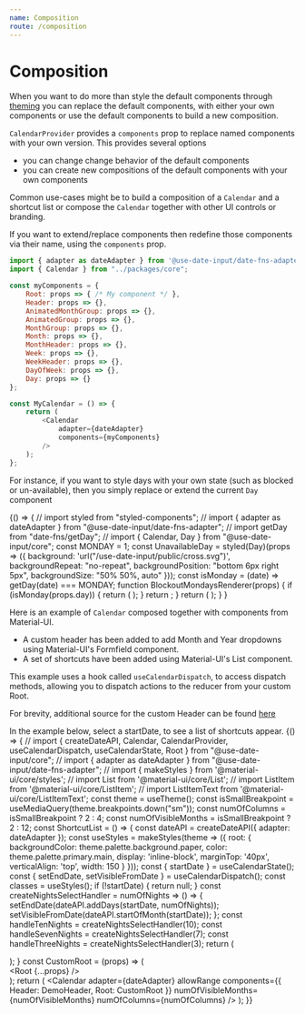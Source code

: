 ```yaml
---
name: Composition
route: /composition
---
```


# Composition

When you want to do more than style the default components through [theming](https://mark-tate.github.io/use-date-input/theming) you can replace the default components, 
with either your own components or use the default components to build a new composition.

`CalendarProvider` provides a `components` prop to replace named components with your own version. 
This provides several options

- you can change change behavior of the default components
- you can create new compositions of the default components with your own components

Common use-cases might be to build a composition of a `Calendar` and a shortcut list or compose the `Calendar` together with other UI controls or branding.

If you want to extend/replace components then redefine those components via their name, using the `components` prop.  

```javascript
import { adapter as dateAdapter } from '@use-date-input/date-fns-adapter';
import { Calendar } from "../packages/core";

const myComponents = {
    Root: props => { /* My component */ },
    Header: props => {},
    AnimatedMonthGroup: props => {},
    AnimatedGroup: props => {},
    MonthGroup: props => {},
    Month: props => {},
    MonthHeader: props => {},
    Week: props => {},
    WeekHeader: props => {},
    DayOfWeek: props => {},
    Day: props => {}
};

const MyCalendar = () => {
    return (
        <Calendar
            adapter={dateAdapter}
            components={myComponents}
        />
    );
};
``` 
   
For instance, if you want to style days with your own state (such as blocked or un-available), then you simply replace or 
extend the current `Day` component

<Playground>
{() => {
    // import styled from "styled-components";
    // import { adapter as dateAdapter } from "@use-date-input/date-fns-adapter";
    // import getDay from "date-fns/getDay";
    // import { Calendar, Day } from "@use-date-input/core";
    const MONDAY = 1;
    const UnavailableDay = styled(Day)(props => ({
        background: 'url("/use-date-input/public/cross.svg")',
        backgroundRepeat: "no-repeat",
        backgroundPosition: "bottom 6px right 5px",
        backgroundSize: "50% 50%, auto"
    }));
    const isMonday = (date) => getDay(date) === MONDAY;
    function BlockoutMondaysRenderer(props) {
        if (isMonday(props.day)) {
            return (
                <span style={{ cursor: "not-allowed" }}>
                    <UnavailableDay {...props} disabled />
                </span>
            );
        }
        return <Day {...props} />;
    }
    return (
    <Calendar
        adapter={dateAdapter}
        components={{
            Day: BlockoutMondaysRenderer
        }}
        isDayDisabled={isMonday}
        numOfVisibleMonths={2}
        numOfColumns={2}
    />);
    }
}
</Playground>

Here is an example of `Calendar` composed together with components from Material-UI.  

- A custom header has been added to add Month and Year dropdowns using Material-UI's Formfield component. 
- A set of shortcuts have been added using Material-UI's List component.

This example uses a hook called `useCalendarDispatch`, to access dispatch methods, allowing you to dispatch actions to the reducer 
from your custom Root.

For brevity, additional source for the custom Header can be found [here](https://github.com/mark-tate/use-date-input/tree/master/src/gatsby-theme-docz/components/DemoHeader.js)

In the example below, select a startDate, to see a list of shortcuts appear.
<Playground>
{() => {
    // import { createDateAPI, Calendar, CalendarProvider, useCalendarDispatch, useCalendarState, Root } from "@use-date-input/core";
    // import { adapter as dateAdapter } from "@use-date-input/date-fns-adapter";
    // import { makeStyles } from '@material-ui/core/styles';
    // import List from '@material-ui/core/List';
    // import ListItem from '@material-ui/core/ListItem';
    // import ListItemText from '@material-ui/core/ListItemText';
    const theme = useTheme();
    const isSmallBreakpoint = useMediaQuery(theme.breakpoints.down("sm"));
    const numOfColumns = isSmallBreakpoint ? 2 : 4;
    const numOfVisibleMonths = isSmallBreakpoint ? 2 : 12;
    const ShortcutList = () => {
        const dateAPI = createDateAPI({ adapter: dateAdapter });
        const useStyles = makeStyles(theme => ({
            root: {
                backgroundColor: theme.palette.background.paper,
                color: theme.palette.primary.main,
                display: 'inline-block',
                marginTop: '40px',
                verticalAlign: 'top',
                width: 150
            }
        }));
        const { startDate } = useCalendarState();
        const { setEndDate, setVisibleFromDate } = useCalendarDispatch();
        const classes = useStyles();
        if (!startDate) {
            return null;
        }
        const createNightsSelectHandler = numOfNights => () => {
            setEndDate(dateAPI.addDays(startDate, numOfNights));
            setVisibleFromDate(dateAPI.startOfMonth(startDate));
        };
        const handleTenNights = createNightsSelectHandler(10);
        const handleSevenNights = createNightsSelectHandler(7);
        const handleThreeNights = createNightsSelectHandler(3);
        return (
            <div className={classes.root}>
                <List component="nav" dense aria-label="date range shortcuts">
                    <ListItem button onClick={handleTenNights}>
                        <ListItemText primary="Stay for 10 nights" />
                    </ListItem>
                    <ListItem button onClick={handleSevenNights}>
                        <ListItemText primary="Stay for 7 nights" />
                    </ListItem>
                    <ListItem button onClick={handleThreeNights}>
                        <ListItemText primary="Stay for 3 nights" />
                    </ListItem>
                </List>
            </div>
        );
    }
    const CustomRoot = (props) => (
        <div>
            <ShortcutList />
            <Root {...props} />
        </div>
    );
    return (
        <Calendar
            adapter={dateAdapter}
            allowRange
            components={{
                Header: DemoHeader,
                Root: CustomRoot
            }}
            numOfVisibleMonths={numOfVisibleMonths}
            numOfColumns={numOfColumns}
        />
    );
}}
</Playground>
